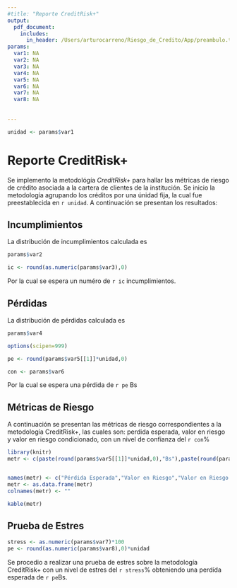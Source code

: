 ```yaml
---
#title: "Reporte CreditRisk+"
output: 
  pdf_document:
    includes:
      in_header: /Users/arturocarreno/Riesgo_de_Credito/App/preambulo.tex
params:
  var1: NA
  var2: NA
  var3: NA
  var4: NA
  var5: NA
  var6: NA
  var7: NA
  var8: NA
  
  
---
```


```r
unidad <- params$var1
```

# Reporte CreditRisk+

Se implemento la metodológía *CreditRisk+* para hallar las métricas de riesgo de crédito asociada a la cartera de clientes de la institución. Se inicio la metodología agrupando los créditos por una únidad fija, la cual fue preestablecida en `r unidad`. A continuación se presentan los resultados:

## Incumplimientos

La distribución de incumplimientos calculada es

```r

params$var2
```

```r

ic <- round(as.numeric(params$var3),0)
```

Por la cual se espera un numéro de `r ic` incumplimientos.

## Pérdidas
La distribución de pérdidas calculada es


```r

params$var4
```

```r
options(scipen=999)

pe <- round(params$var5[[1]]*unidad,0)
```

```r


con <- params$var6
```

Por la cual se espera una pérdida de `r pe` Bs

\newpage

## Métricas de Riesgo

A continuación se presentan las métricas de riesgo correspondientes a la metodología CreditRisk+, las cuales son: perdida esperada, valor en riesgo y valor en riesgo condicionado, con un nivel de confianza del `r con`% 

```r
library(knitr)
metr <- c(paste(round(params$var5[[1]]*unidad,0),"Bs"),paste(round(params$var5[[2]]*unidad,0),"Bs"),paste(round(params$var5[[3]]*unidad,0),"Bs"))


names(metr) <- c("Pérdida Esperada","Valor en Riesgo","Valor en Riesgo Condicional")
metr <- as.data.frame(metr)
colnames(metr) <- ""

kable(metr)

```

## Prueba de Estres

```r


stress <- as.numeric(params$var7)*100
pe <- round(as.numeric(params$var8),0)*unidad
```

Se procedio a realizar una prueba de estres sobre la metodología CreditRisk+ con un nivel de estres del `r stress`% obteniendo una perdída esperada de `r pe`Bs.

